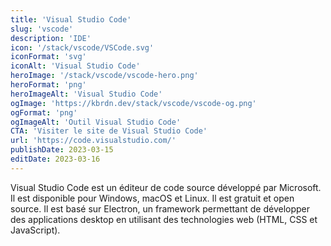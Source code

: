 ```yaml
---
title: 'Visual Studio Code'
slug: 'vscode'
description: 'IDE'
icon: '/stack/vscode/VSCode.svg'
iconFormat: 'svg'
iconAlt: 'Visual Studio Code'
heroImage: '/stack/vscode/vscode-hero.png'
heroFormat: 'png'
heroImageAlt: 'Visual Studio Code'
ogImage: 'https://kbrdn.dev/stack/vscode/vscode-og.png'
ogFormat: 'png'
ogImageAlt: 'Outil Visual Studio Code'
CTA: 'Visiter le site de Visual Studio Code'
url: 'https://code.visualstudio.com/'
publishDate: 2023-03-15
editDate: 2023-03-16
---
```


Visual Studio Code est un éditeur de code source développé par Microsoft. Il est disponible pour Windows, macOS et Linux. Il est gratuit et open source. Il est basé sur Electron, un framework permettant de développer des applications desktop en utilisant des technologies web (HTML, CSS et JavaScript).
